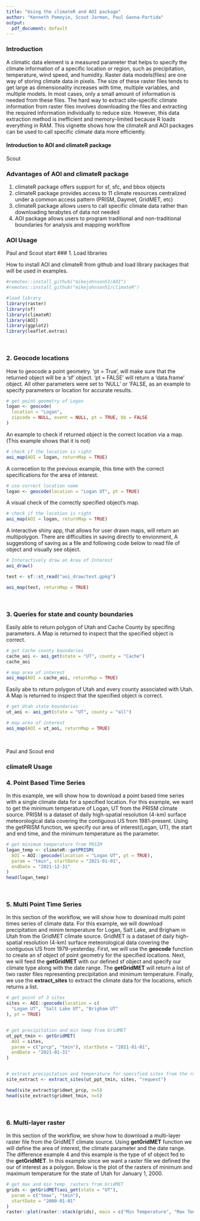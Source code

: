 ```yaml
---
title: "Using the climateR and AOI package"
author: "Kenneth Pomeyie, Scout Jarman, Paul Gaona-Partida"
output:
  pdf_document: default
---
```


### Introduction
A climatic data element is a measured parameter that helps to specify the climate information of a specific location or region, such as precipitation, temperature, wind speed, and humidity. Raster data models(files) are one way of storing climate data in pixels. The size of these raster files tends to get large as dimensionality increases with time, multiple variables, and multiple models. In most cases, only a small amount of information is needed from these files. The hard way to extract site-specific climate information from raster files involves downloading the files and extracting the required information individually to reduce size. However, this data extraction method is inefficient and memory-limited because R loads everything in RAM. This vignette shows how the climateR and AOI packages can be used to call specific climate data more efficiently.

#### Introduction to AOI and climateR package
Scout


### Advantages of  AOI and climateR package

1. climateR package offers support for sf, sfc, and bbox objects
2. climateR package provides access to 11 climate resources centralized under a common access pattern (PRISM, Daymet, GridMET, etc)
3. climateR package allows users to call specific climate data rather than downloading terabytes of data not needed
4. AOI package allows users to program traditional and non-traditional  boundaries for analysis and mapping workflow

### AOI Usage
 Paul and Scout start
### 1. Load libraries

How to install AOI and climateR from github and load library packages that will be used in examples.


```r
#remotes::install_github("mikejohnson51/AOI")
#remotes::install_github("mikejohnson51/climateR")

#load library
library(raster)
library(sf)
library(climateR)
library(AOI)
library(ggplot2)
library(leaflet.extras)
```

<br>

### 2. Geocode locations 

How to geocode a point geometry. 'pt = True', will make sure that the returned object will be a 'sf' object. 'pt = FALSE' will return a 'data.frame' object. All other parameters were set to 'NULL' or 'FALSE, as an example to specify parameters or location for accurate results.

```r
# get point geometry of Logan
logan <- geocode(
  location = "Logan",
  zipcode = NULL, event = NULL, pt = TRUE, bb = FALSE
)
```

An example to check if returned object is the correct location via a map. (This example shows that it is not)

```r
# check if the location is right
aoi_map(AOI = logan, returnMap = TRUE)
```

A correcetion to the previous example, this time with the correct specifications for the area of interest.

```r
# use correct location name
logan <- geocode(location = "Logan UT", pt = TRUE)
```

A visual check of the correctly specified object's map.

```r
# check if the location is right
aoi_map(AOI = logan, returnMap = TRUE)
```

A interactive shiny app, that allows for user drawn maps, will return an multipolygon. There are difficulties in saving directly to envionment, A suggestiong of saving as a file and following code below to read file of object and visually see object.

```r
# Interactively draw an Area of Interest
aoi_draw()

test <- sf::st_read("aoi_draw/test.gpkg")

aoi_map(test, returnMap = TRUE)

```


<br>

### 3. Queries for state and county boundaries

Easily able to return polygon of Utah and Cache County by specifing parameters. A Map is returned to inspect that the specified object is correct.

```r
# get Cache county boundaries
cache_aoi <- aoi_get(state = "UT", county = "Cache")
cache_aoi
```


```r
# map area of interest
aoi_map(AOI = cache_aoi, returnMap = TRUE)
```

Easily abe to return polygon of Utah and every county associated with Utah. A Map is returned to inspect that the specified object is correct.

```r
# get Utah state boundaries
ut_aoi <- aoi_get(state = "UT", county = "all")
```


```r
# map area of interest
aoi_map(AOI = ut_aoi, returnMap = TRUE)
```

<br>

Paul and Scout end

### climateR Usage
### 4. Point Based Time Series 
In this example, we will show how to download a point based time series with a single climate data for a specified location. For this example, we want to get the minimum temperature of Logan, UT from the PRISM climate source. PRISM is a dataset of daily high-spatial resolution (4-km) surface meteorological data covering the contiguous US from 1981-present. Using the getPRISM function, we specify our area of interest(Logan, UT), the start and end time, and the minimum temperature as the parameter. 
```r
# get minimum temperature from PRSIM
logan_temp <- climateR::getPRISM(
  AOI = AOI::geocode(location = "Logan UT", pt = TRUE),
  param = "tmin", startDate = "2021-01-01",
  endDate = "2021-12-31"
)
head(logan_temp)
```




<br>

### 5. Multi Point Time Series 
In this section of the workflow, we will show how to download multi point times series of climate data. 
For this example, we will download precipitation and minim temperature for Logan, Salt Lake, and Brigham in Utah from the GridMET climate source. GridMET is a dataset of daily high-spatial resolution (4-km) surface meteorological data covering the contiguous US from 1979-yesterday. First, we will use the **geocode** function to create an sf object of point geometry for the specified locations. Next, we will feed the **getGridMET** with our defined sf object and specify our climate type along with the date range. The **getGridMET** will return a list of two raster files representing precipitation and minimum temperature. Finally, we use the **extract_sites** to extract the climate data for the locations, which returns a list.
```r
# get point of 3 sites
sites <- AOI::geocode(location = c(
  "Logan UT", "Salt Lake UT", "Brigham UT"
), pt = TRUE)


# get precipitation and min temp from GridMET
ut_ppt_tmin <- getGridMET(
  AOI = sites,
  param = c("prcp", "tmin"), startDate = "2021-01-01",
  endDate = "2021-01-31"
)


# extract precipitation and temperature for specified sites from the raster stack
site_extract <- extract_sites(ut_ppt_tmin, sites, "request")

head(site_extract$gridmet_prcp, n=5)
head(site_extract$gridmet_tmin, n=5)
```


<br>

### 6. Multi-layer raster 
In this section of the workflow, we show how to download a multi-layer raster file from the GridMET climate source. Using **getGridMET** function we will define the area of interest, the climate parameter and the date range. The difference example 4 and this example is the type of sf object fed to the **getGridMET**. In this example since we want a raster file we defined the our of interest as a polygon. Below is the plot of the rasters of minimum and maximum temperature for the state of Utah for January 1, 2000. 
```r
# get max and min temp  rasters from GridMET
grids <- getGridMET(aoi_get(state = "UT"),
  param = c("tmax", "tmin"),
  startDate = "2000-01-01"
)
raster::plot(raster::stack(grids), main = c("Min Temperature", "Max Temperture"))
```



